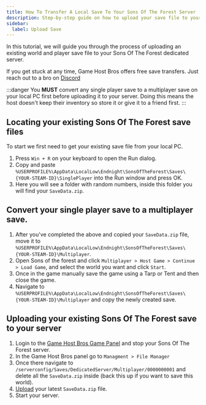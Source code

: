 ```yaml
---
title: How To Transfer A Local Save To Your Sons Of The Forest Server
description: Step-by-step guide on how to upload your save file to your Sons Of The Forest server.
sidebar:
  label: Upload Save
---
```


In this tutorial, we will guide you through the process of uploading an existing world and player save file to your Sons Of The Forest dedicated server.

If you get stuck at any time, Game Host Bros offers free save transfers. Just reach out to a bro on [Discord](https://discord.gg/FN4XgbAwzr)

:::danger
You **MUST** convert any single player save to a multiplayer save on your local PC first before uploading it to your server. Doing this means the host doesn't keep their inventory so store it or give it to a friend first.
:::

## Locating your existing Sons Of The Forest save files
To start we first need to get your existing save file from your local PC.

1. Press `Win + R` on your keyboard to open the Run dialog.
2. Copy and paste `%USERPROFILE%\AppData\LocalLow\Endnight\SonsOfTheForest\Saves\{YOUR-STEAM-ID}\SinglePlayer` into the Run window and press OK.
3. Here you will see a folder with random numbers, inside this folder you will find your `SaveData.zip`.

## Convert your single player save to a multiplayer save.

1. After you've completed the above and copied your `SaveData.zip` file, move it to `%USERPROFILE%\AppData\LocalLow\Endnight\SonsOfTheForest\Saves\{YOUR-STEAM-ID}\Multiplayer`.
2. Open Sons of the forest and click `Multiplayer > Host Game > Continue > Load Game`, and select the world you want and click `Start`.
3. Once in the game manually save the game using a Tarp or Tent and then close the game.
4. Navigate to `%USERPROFILE%\AppData\LocalLow\Endnight\SonsOfTheForest\Saves\{YOUR-STEAM-ID}\Multiplayer` and copy the newly created save.

## Uploading your existing Sons Of The Forest save to your server

1. Login to the [Game Host Bros Game Panel](https://panel.gamehostbros.com/) and stop your Sons Of The Forest server.
2. In the Game Host Bros panel go to `Managment > File Manager`
3. Once there navigate to `/serverconfig/Saves/DedicatedServer/Multiplayer/0000000001` and delete all the `SaveData.zip` inside (back this up if you want to save this world).
4. [Upload](/getting-started/uploading-files/) your latest `SaveData.zip` file.
5. Start your server.


